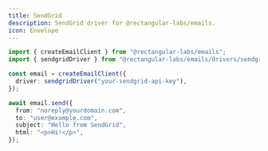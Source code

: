 ```yaml
---
title: SendGrid
description: SendGrid driver for @rectangular-labs/emails.
icon: Envelope
---
```


```ts
import { createEmailClient } from "@rectangular-labs/emails";
import { sendgridDriver } from "@rectangular-labs/emails/drivers/sendgrid";

const email = createEmailClient({
  driver: sendgridDriver("your-sendgrid-api-key"),
});
```

```ts
await email.send({
  from: "noreply@yourdomain.com",
  to: "user@example.com",
  subject: "Hello from SendGrid",
  html: "<p>Hi!</p>",
});
```


